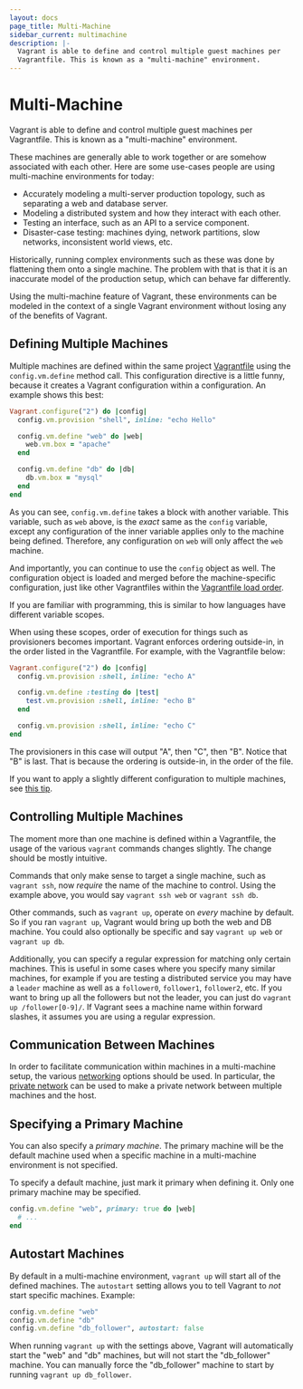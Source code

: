 ```yaml
---
layout: docs
page_title: Multi-Machine
sidebar_current: multimachine
description: |-
  Vagrant is able to define and control multiple guest machines per
  Vagrantfile. This is known as a "multi-machine" environment.
---
```


# Multi-Machine

Vagrant is able to define and control multiple guest machines per
Vagrantfile. This is known as a "multi-machine" environment.

These machines are generally able to work together or are somehow associated
with each other. Here are some use-cases people are using multi-machine
environments for today:

- Accurately modeling a multi-server production topology, such as separating
  a web and database server.
- Modeling a distributed system and how they interact with each other.
- Testing an interface, such as an API to a service component.
- Disaster-case testing: machines dying, network partitions, slow networks,
  inconsistent world views, etc.

Historically, running complex environments such as these was done by
flattening them onto a single machine. The problem with that is that it is
an inaccurate model of the production setup, which can behave far differently.

Using the multi-machine feature of Vagrant, these environments can be modeled
in the context of a single Vagrant environment without losing any of the
benefits of Vagrant.

## Defining Multiple Machines

Multiple machines are defined within the same project [Vagrantfile](/docs/vagrantfile/)
using the `config.vm.define` method call. This configuration directive
is a little funny, because it creates a Vagrant configuration within a
configuration. An example shows this best:

```ruby
Vagrant.configure("2") do |config|
  config.vm.provision "shell", inline: "echo Hello"

  config.vm.define "web" do |web|
    web.vm.box = "apache"
  end

  config.vm.define "db" do |db|
    db.vm.box = "mysql"
  end
end
```

As you can see, `config.vm.define` takes a block with another variable. This
variable, such as `web` above, is the _exact_ same as the `config` variable,
except any configuration of the inner variable applies only to the machine
being defined. Therefore, any configuration on `web` will only affect the
`web` machine.

And importantly, you can continue to use the `config` object as well. The
configuration object is loaded and merged before the machine-specific configuration,
just like other Vagrantfiles within the
[Vagrantfile load order](/docs/vagrantfile/#load-order).

If you are familiar with programming, this is similar to how languages have
different variable scopes.

When using these scopes, order of execution for things such as
provisioners becomes important. Vagrant enforces ordering outside-in, in
the order listed in the Vagrantfile. For example, with the Vagrantfile
below:

```ruby
Vagrant.configure("2") do |config|
  config.vm.provision :shell, inline: "echo A"

  config.vm.define :testing do |test|
    test.vm.provision :shell, inline: "echo B"
  end

  config.vm.provision :shell, inline: "echo C"
end
```

The provisioners in this case will output "A", then "C", then "B". Notice
that "B" is last. That is because the ordering is outside-in, in
the order of the file.

If you want to apply a slightly different configuration to multiple machines,
see [this tip](/docs/vagrantfile/tips.html#loop-over-vm-definitions).

## Controlling Multiple Machines

The moment more than one machine is defined within a Vagrantfile, the
usage of the various `vagrant` commands changes slightly. The change should
be mostly intuitive.

Commands that only make sense to target a single machine, such as
`vagrant ssh`, now _require_ the name of the machine to control. Using
the example above, you would say `vagrant ssh web` or `vagrant ssh db`.

Other commands, such as `vagrant up`, operate on _every_ machine by
default. So if you ran `vagrant up`, Vagrant would bring up both the
web and DB machine. You could also optionally be specific and say
`vagrant up web` or `vagrant up db`.

Additionally, you can specify a regular expression for matching only
certain machines. This is useful in some cases where you specify many similar
machines, for example if you are testing a distributed service you may have
a `leader` machine as well as a `follower0`, `follower1`, `follower2`, etc. If you
want to bring up all the followers but not the leader, you can just do
`vagrant up /follower[0-9]/`. If Vagrant sees a machine name within forward
slashes, it assumes you are using a regular expression.

## Communication Between Machines

In order to facilitate communication within machines in a multi-machine setup,
the various [networking](/docs/networking/) options should be used.
In particular, the [private network](/docs/networking/private_network.html) can
be used to make a private network between multiple machines and the host.

## Specifying a Primary Machine

You can also specify a _primary machine_. The primary machine will be the
default machine used when a specific machine in a multi-machine environment
is not specified.

To specify a default machine, just mark it primary when defining it. Only
one primary machine may be specified.

```ruby
config.vm.define "web", primary: true do |web|
  # ...
end
```

## Autostart Machines

By default in a multi-machine environment, `vagrant up` will start
all of the defined machines. The `autostart` setting allows you to tell
Vagrant to _not_ start specific machines. Example:

```ruby
config.vm.define "web"
config.vm.define "db"
config.vm.define "db_follower", autostart: false
```

When running `vagrant up` with the settings above, Vagrant will automatically
start the "web" and "db" machines, but will not start the "db_follower" machine.
You can manually force the "db_follower" machine to start by running
`vagrant up db_follower`.
